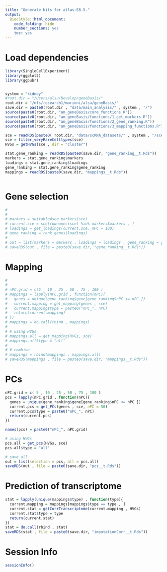 ```yaml
---
title: "Generate bits for atlas-E8.5."
output:
  BiocStyle::html_document:
    code_folding: hide
    number_sections: yes
    toc: yes  
---
```

# Load dependencies

```r


library(SingleCellExperiment)
library(ggplot2)
library(ggpubr)


system = "kidney"
#root.dir = "/Users/alsu/Develop/geneBasis/"
root.dir = "/nfs/research1/marioni/alsu/geneBasis/"
save.dir = paste0(root.dir , "data/main_analysis/" , system , "/")
source(paste0(root.dir, "am_geneBasis/core_functions.R"))
source(paste0(root.dir, "am_geneBasis/functions/1_get_markers.R"))
source(paste0(root.dir, "am_geneBasis/functions/2_gene_ranking.R"))
source(paste0(root.dir, "am_geneBasis/functions/3_mapping_functions.R"))

sce = readRDS(paste0( root.dir, "data/scRNA_datasets/" , system , "/sce_" , system , ".Rds"))
sce = filter_veryRareCelltypes(sce)
HVGs = getHVGs(sce , dir = "cluster")

stat.gene_ranking = readRDS(paste0(save.dir, "gene_ranking__t.Rds"))
markers = stat.gene_ranking$markers
loadings = stat.gene_ranking$loadings
gene_ranking = stat.gene_ranking$gene_ranking
mappings = readRDS(paste0(save.dir, "mappings__t.Rds"))



```

# Gene selection

```r
# 
# 
# markers = suitable4seq_markers(sce)
# current.sce = sce[rownames(sce) %in% markers$markers , ]
# loadings = get_loadings(current.sce, nPC = 100)
# gene_ranking = rank_genes(loadings)
# 
# out = list(markers = markers , loadings = loadings , gene_ranking = gene_ranking)
# saveRDS(out , file = paste0(save.dir, "gene_ranking__t.Rds"))


```

# Mapping

```r
# 
# 
# nPC.grid = c(5 , 10 , 25 , 50 , 75 , 100 )
# mappings = lapply(nPC.grid , function(nPC){
#   genes = unique(gene_ranking$gene[gene_ranking$nPC <= nPC ])
#   current.mapping = get_mapping(genes , sce)
#   current.mapping$type = paste0("nPC_", nPC)
#   return(current.mapping)
# })
# mappings = do.call(rbind , mappings)
#   
# # using HVGs
# mappings.all = get_mapping(HVGs, sce)
# mappings.all$type = "all"
# 
# # combine
# mappings = rbind(mappings , mappings.all)
# saveRDS(mappings , file = paste0(save.dir, "mappings__t.Rds"))


```

# PCs 

```r


nPC.grid = c( 5 , 10 , 25 , 50 , 75 , 100 )
pcs = lapply(nPC.grid , function(nPC){
  genes = unique(gene_ranking$gene[gene_ranking$nPC <= nPC ])
  current.pcs = get_PCs(genes , sce, nPC = 50)
  current.pcs$type = paste0("nPC_", nPC)
  return(current.pcs)
})

names(pcs) = paste0("nPC_", nPC.grid)

# using HVGs
pcs.all = get_pcs(HVGs, sce)
pcs.all$type = "all"

# save all
out = list(selection = pcs, all = pcs.all)
saveRDS(out , file = paste0(save.dir, "pcs__t.Rds"))


```

# Prediction of transcriptome

```r


stat = lapply(unique(mappings$type) , function(type){
  current.mapping = mappings[mappings$type == type , ]
  current.stat = getCorrTranscriptome(current.mapping , HVGs)
  current.stat$type = type
  return(current.stat)
})
stat = do.call(rbind , stat)
saveRDS(stat , file = paste0(save.dir, "imputationCorr__t.Rds"))


```

# Session Info

```r
sessionInfo()
```
